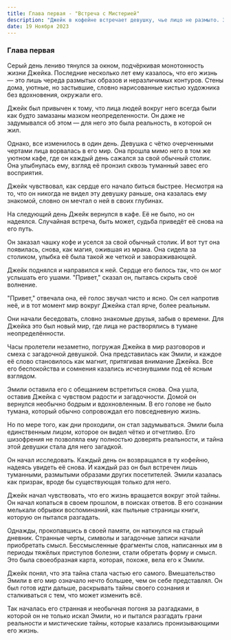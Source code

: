 ```yaml
---
title: Глава первая - "Встреча с Мистерией"
description: "Джейк в кофейне встречает девушку, чье лицо не размыто. Загадочная встреча открывает дверь в его разум, полный тайн и иллюзий."
date: 19 Ноября 2023
---
```


### Глава первая

Серый день лениво тянулся за окном, подчёркивая монотонность жизни Джейка. Последние несколько лет ему казалось, что его жизнь — это лишь череда размытых образов и неразличимых контуров. Стены дома, уютные, но застывшие, словно нарисованные кистью художника без вдохновения, окружали его.

Джейк был привычен к тому, что лица людей вокруг него всегда были как будто замазаны мазком неопределенности. Он даже не задумывался об этом — для него это была реальность, в которой он жил.

Однако, все изменилось в один день. Девушка с чётко очерченными чертами лица ворвалась в его мир. Она прошла мимо него в том же уютном кафе, где он каждый день сажался за свой обычный столик. Она улыбнулась ему, взгляд её пронзил сквозь туманный завес его восприятия.

Джейк чувствовал, как сердце его начало биться быстрее. Несмотря на то, что он никогда не видел эту девушку раньше, она казалась ему знакомой, словно он мечтал о ней в своих глубинах.

На следующий день Джейк вернулся в кафе. Её не было, но он надеялся. Случайная встреча, быть может, судьба приведёт её снова на его путь.

Он заказал чашку кофе и уселся за свой обычный столик. И вот тут она появилась, снова, как магия, ожившая из мрака. Она сидела за столиком, улыбка её была такой же четкой и завораживающей.

Джейк поднялся и направился к ней. Сердце его билось так, что он мог услышать его ушами. "Привет," сказал он, пытаясь скрыть своё волнение.

"Привет," отвечала она, её голос звучал чисто и ясно. Он сел напротив неё, и в тот момент мир вокруг Джейка стал ярче, более реальным.

Они начали беседовать, словно знакомые друзья, забыв о времени. Для Джейка это был новый мир, где лица не растворялись в тумане неопределённости.

Часы пролетели незаметно, погружая Джейка в мир разговоров и смеха с загадочной девушкой. Она представилась как Эмили, и каждое её слово становилось как магнит, притягивая внимание Джейка. Все его беспокойства и сомнения казались исчезнувшими под её ясным взглядом.

Эмили оставила его с обещанием встретиться снова. Она ушла, оставив Джейка с чувством радости и загадочности. Домой он вернулся необычно бодрым и вдохновленным. В его голове не было тумана, который обычно сопровождал его повседневную жизнь.

Но по мере того, как дни проходили, он стал задумываться. Эмили была единственным лицом, которое он видел чётко и отчетливо. Его шизофрения не позволяла ему полностью доверять реальности, и тайна этой девушки стала для него загадкой.

Он начал исследовать. Каждый день он возвращался в ту кофейню, надеясь увидеть её снова. И каждый раз он был встречен лишь туманными, размытыми образами других посетителей. Эмили казалась как призрак, вроде бы существующая только для него.

Джейк начал чувствовать, что его жизнь вращается вокруг этой тайны. Он начал копаться в своем прошлом, в поисках ответов. В его сознании мелькали обрывки воспоминаний, как пыльные страницы книги, которую он пытался разгадать.

Однажды, прокопавшись в своей памяти, он наткнулся на старый дневник. Странные черты, символы и загадочные записи начали приобретать смысл. Бессмысленные фрагменты слов, написанных им в периоды тяжёлых приступов болезни, стали обретать форму и смысл. Это была своеобразная карта, которая, похоже, вела его к Эмили.

Джейк понял, что эта тайна стала частью его самого. Вмешательство Эмили в его мир означало нечто большее, чем он себе представлял. Он был готов идти дальше, раскрывать тайны своего сознания и сталкиваться с тем, что может изменить всё.

Так началась его странная и необычная погоня за разгадками, в которой он не только искал Эмили, но и пытался разгадать грани реальности и мистические тайны, которые казались пронизывающими его жизнь.
